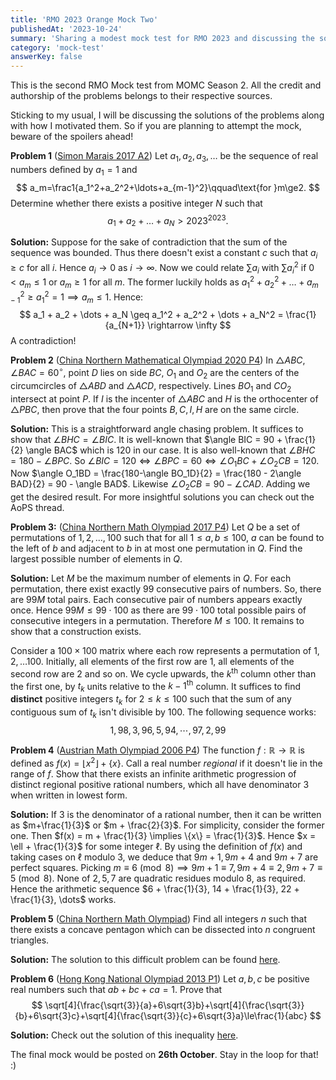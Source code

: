 ```yaml
--- 
title: 'RMO 2023 Orange Mock Two'
publishedAt: '2023-10-24'
summary: 'Sharing a modest mock test for RMO 2023 and discussing the solutions of the problems along with the motivation'
category: 'mock-test'
answerKey: false
---
```


This is the second RMO Mock test from MOMC Season 2. All the credit and authorship of the problems belongs to their respective sources.

Sticking to my usual, I will be discussing the solutions of the problems along with how I motivated them. So if you are planning to attempt the mock, beware of the spoilers ahead!

**Problem 1** ([Simon Marais 2017 A2](https://artofproblemsolving.com/community/c6h2544554p21709265)) Let $a_1,a_2,a_3,\ldots$ be the sequence of real numbers deﬁned by $a_1=1$ and
$$
a_m=\frac1{a_1^2+a_2^2+\ldots+a_{m-1}^2}\qquad\text{for }m\ge2.
$$
Determine whether there exists a positive integer $N$ such that
$$
a_1+a_2+\ldots+a_N>2023^{2023}.
$$

**Solution:** Suppose for the sake of contradiction that the sum of the sequence was bounded. Thus there doesn't exist a constant $c$ such that $a_i \geq c$ for all $i$. Hence $a_i \rightarrow 0$ as $i \rightarrow \infty$. Now we could relate $\sum a_i$ with $\sum a_i^2$ if $0 < a_m \leq 1$ or $a_m \geq 1$ for all $m$. The former luckily holds as $a_1^2 + a_2^2 + \dots + a_{m-1}^2 \geq a_1^2 = 1 \implies a_m \leq 1$. Hence:
$$
a_1 + a_2 + \dots + a_N \geq a_1^2 + a_2^2 + \dots + a_N^2 = \frac{1}{a_{N+1}} \rightarrow \infty
$$
A contradiction!

**Problem 2** ([China Northern Mathematical Olympiad 2020 P4](https://artofproblemsolving.com/community/c6h2220889p16882243)) In $\triangle ABC$, $\angle BAC = 60^{\circ}$, point $D$ lies on side $BC$, $O_1$ and $O_2$ are the centers of the circumcircles of $\triangle ABD$ and $\triangle ACD$, respectively. Lines $BO_1$ and $CO_2$ intersect at point $P$. If $I$ is the incenter of $\triangle ABC$ and $H$ is the orthocenter of $\triangle PBC$, then prove that the four points $B,C,I,H$ are on the same circle.

**Solution:** This is a straightforward angle chasing problem. It suffices to show that $\angle BHC = \angle BIC$. It is well-known that $\angle BIC = 90 + \frac{1}{2} \angle BAC$ which is $120$ in our case. It is also well-known that $\angle BHC = 180 - \angle BPC$. So $\angle BIC = 120 \iff \angle BPC = 60 \iff \angle O_1BC + \angle O_2CB = 120$. Now $\angle O_1BD = \frac{180-\angle BO_1D}{2} = \frac{180 - 2\angle BAD}{2} = 90 - \angle BAD$. Likewise $\angle O_2CB = 90 - \angle CAD$. Adding we get the desired result. For more insightful solutions you can check out the AoPS thread.


**Problem 3:** ([China Northern Math Olympiad 2017 P4](https://artofproblemsolving.com/community/c6h1486251p8701433)) Let $Q$ be a set of permutations of $1,2,...,100$ such that for all $1\leq a,b \leq 100$, $a$ can be found to the left of $b$ and adjacent to $b$ in at most one permutation in $Q$. Find the largest possible number of elements in $Q$.

**Solution:** Let $M$ be the maximum number of elements in $Q$. For each permutation, there exist exactly $99$ consecutive pairs of numbers. So, there are $99M$ total pairs. Each consecutive pair of numbers appears exactly once. Hence $99M \leq 99\cdot 100$ as there are $99 \cdot 100$ total possible pairs of consecutive integers in a permutation. Therefore $M \leq 100$. It remains to show that a construction exists.

Consider a $100 \times 100$ matrix where each row represents a permutation of $1,2, \dots 100$. Initially, all elements of the first row are $1$, all elements of the second row are $2$ and so on. We cycle upwards, the $k^{\text{th}}$ column other than the first one, by $t_k$ units relative to the $k-1^{\text{th}}$ column. It suffices to find **distinct** positive integers $t_k$ for $2 \leq k \leq 100$ such that the sum of any contiguous sum of $t_k$ isn't divisible by $100$. The following sequence works:
$$
1,98,3,96,5,94, \cdots , 97,2,99
$$


**Problem 4** ([Austrian Math Olympiad 2006 P4](https://artofproblemsolving.com/community/c6h257028p1402126)) The function $f: \mathbb{R} \rightarrow \mathbb{R}$ is defined as $f(x) = \lfloor x^2 \rfloor + \{ x \}$. Call a real number *regional* if it doesn't lie in the range of $f$. Show that there exists an infinite arithmetic progression of distinct regional positive rational numbers, which all have denominator $3$ when written in lowest form.

**Solution:** If $3$ is the denominator of a rational number, then it can be written as $m+\frac{1}{3}$ or $m + \frac{2}{3}$. For simplicity, consider the former one. Then $f(x) = m + \frac{1}{3} \implies \{x\} = \frac{1}{3}$. Hence $x = \ell + \frac{1}{3}$ for some integer $\ell$. By using the definition of $f(x)$ and taking cases on $\ell$ modulo $3$, we deduce that $9m+1, 9m+4$ and $9m+7$ are perfect squares. Picking $m \equiv 6 \pmod 8 \implies 9m+1 \equiv 7, 9m+4 \equiv 2, 9m+7 \equiv 5 \pmod 8$. None of $2,5,7$ are quadratic residues modulo $8$, as required. Hence the arithmetic sequence $6 + \frac{1}{3}, 14 + \frac{1}{3}, 22 + \frac{1}{3}, \dots$ works.


**Problem 5** ([China Northern Math Olympiad](https://artofproblemsolving.com/community/c6h1486265p8701520)) Find all integers $n$ such that there exists a concave pentagon which can be dissected into $n$ congruent triangles.

**Solution:** The solution to this difficult problem can be found [here](https://artofproblemsolving.com/community/c6h1486265p8712038).


**Problem 6** ([Hong Kong National Olympiad 2013 P1](https://artofproblemsolving.com/community/c6h567387p3324611)) Let $a,b,c$ be positive real numbers such that $ab+bc+ca=1$. Prove that
$$
\sqrt[4]{\frac{\sqrt{3}}{a}+6\sqrt{3}b}+\sqrt[4]{\frac{\sqrt{3}}{b}+6\sqrt{3}c}+\sqrt[4]{\frac{\sqrt{3}}{c}+6\sqrt{3}a}\le\frac{1}{abc}
$$

**Solution:** Check out the solution of this inequality [here](https://artofproblemsolving.com/community/c6h567387p3324671).

The final mock would be posted on **26th October**. Stay in the loop for that! :)


